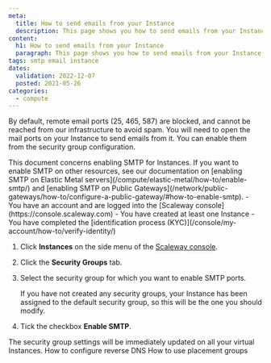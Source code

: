 ```yaml
---
meta:
  title: How to send emails from your Instance
  description: This page shows you how to send emails from your Instance
content:
  h1: How to send emails from your Instance
  paragraph: This page shows you how to send emails from your Instance
tags: smtp email instance 
dates:
  validation: 2022-12-07
  posted: 2021-05-26
categories:
  - compute
---
```



By default, remote email ports (25, 465, 587) are blocked, and cannot be reached from our infrastructure to avoid spam. You will need to open the mail ports on your Instance to send emails from it. You can enable them from the security group configuration.

<Macro id="iam-requirements" />

<Message type="note">
  This document concerns enabling SMTP for Instances. If you want to enable SMTP on other resources, see our documentation on [enabling SMTP on Elastic Metal servers](/compute/elastic-metal/how-to/enable-smtp/) and [enabling SMTP on Public Gateways](/network/public-gateways/how-to/configure-a-public-gateway/#how-to-enable-smtp).
</Message>

<Message type="requirement">
  - You have an account and are logged into the [Scaleway console](https://console.scaleway.com)
  - You have created at least one Instance
  - You have completed the [identification process (KYC)](/console/my-account/how-to/verify-identity/)
</Message>


1. Click **Instances** on the side menu of the [Scaleway console](https://console.scaleway.com).
2. Click the **Security Groups** tab.
3. Select the security group for which you want to enable SMTP ports. 
    <Lightbox src="scaleway_security_groups.webp" alt=""/>

    <Message type="note">
      If you have not created any security groups, your Instance has been assigned to the default security group, so this will be the one you should modify.
    </Message>
4. Tick the checkbox **Enable SMTP**.
    <Lightbox src="scaleway_enable_smtp.webp" alt=""/>


<Message type="note">
  The security group settings will be immediately updated on all your virtual Instances.
</Message>



<Navigation title="See Also">
  <PreviousButton to="/compute/instances/how-to/configure-reverse-dns/">How to configure reverse DNS</PreviousButton>
  <NextButton to="/compute/instances/how-to/use-placement-groups/">How to use placement groups</NextButton>
</Navigation>